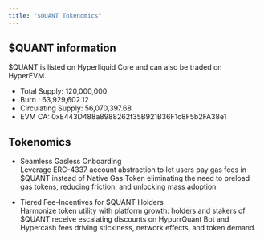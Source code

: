 ```yaml
---
title: "$QUANT Tokenomics"
---
```


## $QUANT information
$QUANT is listed on Hyperliquid Core and can also be traded on HyperEVM.  
- Total Supply: 120,000,000 
- Burn : 63,929,602.12
- Circulating Supply: 56,070,397.68
- EVM CA: 0xE443D488a8988262f35B921B36F1c8F5b2FA38e1

## Tokenomics

- Seamless Gasless Onboarding  
Leverage ERC-4337 account abstraction to let users pay gas fees in $QUANT
instead of Native Gas Token eliminating the need to preload gas tokens,
reducing friction, and unlocking mass adoption

- Tiered Fee-Incentives for \$QUANT Holders  
Harmonize token utility with platform growth: holders and stakers of \$QUANT receive
escalating discounts on HypurrQuant Bot and Hypercash fees driving stickiness,
network effects, and token demand.
